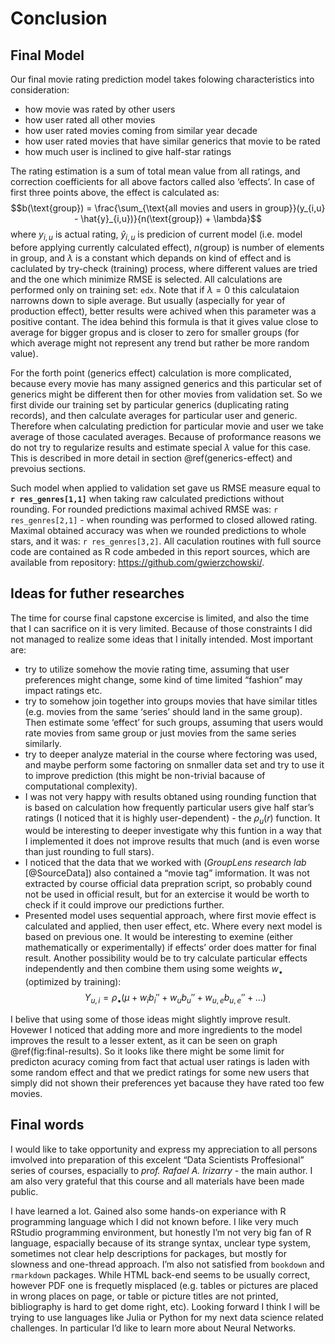# Conclusion

## Final Model {#final-model}
Our final movie rating prediction model takes folowing characteristics into consideration:

- how movie was rated by other users
- how user rated all other movies
- how user rated movies coming from similar year decade
- how user rated movies that have similar generics that movie to be rated
- how much user is inclined to give half-star ratings

The rating estimation is a sum of total mean value from all ratings, and correction coefficients for all above factors called also 'effects'. In case of first three points above, the effect is calculated as:
$$b(\text{group}) = \frac{\sum_{\text{all movies and users in group}}(y_{i,u} - \hat{y}_{i,u})}{n(\text{group}) + \lambda}$$
where $y_{i,u}$ is actual rating, $\hat{y}_{i,u}$ is predicion of current model (i.e. model before applying currently calculated effect), 
$n(\text{group})$ is number of elements in group, and $\lambda$ is a constant which depands on kind of effect and is
caclulated by try-check (training) process, where different values are tried and the one which minimize RMSE is selected.
All calculations are performed only on training set: `edx`. Note that if $\lambda = 0$ this calculataion narrowns down to siple average.
But usually (aspecially for year of production effect), better results were achived when this parameter was a positive contant.
The idea behind this formula is that it gives value close to average for bigger gropus and is closer to zero for smaller groups (for which average might not represent any trend but rather be more random value).

For the forth point (generics effect) calculation is more complicated, because every movie has many assigned generics and this particular set of generics might be different then for other movies from validation set. So we first divide our training set
by particular generics (duplicating rating records), and then calculate averages for particular user and generic. Therefore when calculating prediction for particular movie and user we take average of those caculated averages. Because of proformance reasons we do not try to regularize results and estimate special $\lambda$ value for this case. This is described in more detail in section \@ref(generics-effect) and prevoius sections.

Such model when applied to validation set gave us RMSE measure equal to **`r res_genres[1,1]`** when taking raw calculated predictions without rounding. For rounded predictions maximal achived RMSE was: `r res_genres[2,1]` - when rounding was performed to closed allowed rating. Maximal obtained accuracy was when we rounded predictions to whole stars, and it was: `r res_genres[3,2]`.
All caculation routines with full source code are contained as R code ambeded in this report sources, which are available from repository: <https://github.com/gwierzchowski/>.

## Ideas for futher researches
The time for course final capstone excercise is limited, and also the time that I can sacrifice on it is very limited.
Because of those constraints I did not managed to realize some ideas that I initally intended. Most important are:

- try to utilize somehow the movie rating time, assuming that user preferences might change, some kind of time limited "fashion" may impact ratings etc.
- try to somehow join together into groups movies that have similar titles (e.g. movies from the same 'series' should land in the same group). Then estimate some 'effect' for such groups, assuming that users would rate movies from same group or just movies from the same series similarly.
- try to deeper analyze material in the course where fectoring was used, and maybe perform some factoring on snmaller data set and try to use it to improve prediction (this might be non-trivial bacause of computational complexity).
- I was not very happy with results obtaned using rounding function that is based on calculation how frequently particular users give half star's ratings (I noticed that it is highly user-dependent) - the $\rho_u(r)$ function. It would be interesting to deeper investigate why this funtion in a way that I implemented it does not improve results that much (and is even worse than just rounding to full stars).
- I noticed that the data that we worked with (_GroupLens research lab_ [@SourceData]) also contained a "movie tag" imformation. It was not extracted by course official data prepration script, so probably cound not be used in official result, but for an extercise it would be worth to check if it could improve our predictions further.
- Presented model uses sequential approach, where first movie effect is calculated and applied, then user effect, etc. Where every next model is based on previous one. It would be interesting to exemine (either mathematically or experimentally) if effects' order does matter for final result. Another possibility would be to try calculate particular effects independently and then combine them using some weights $w_\bullet$ (optimized by training):
$$Y_{u,i} = \rho_\bullet(\mu + w_ib_i'' + w_ub_u'' + w_{u,e}b_{u,e}'' + \dots)$$

I belive that using some of those ideas might slightly improve result. Hovewer I noticed that adding more and more ingredients to the model improves the result to a lesser extent, as it can be seen on graph \@ref(fig:final-results).
So it looks like there might be some limit for predicton acuracy coming from fact that actual user ratings is laden with some random effect and that we predict ratings for some new users that simply did not shown their preferences yet bacause they have rated too few movies.

## Final words
I would like to take opportunity and express my appreciation to all persons imvolved into preparation of this excelent "Data Scientists Proffesional" series of courses, espacially to _prof. Rafael A. Irizarry_ - the main author. I am also very grateful that this course and all materials have been made public.

I have learned a lot. Gained also some hands-on experiance with R programming language which I did not known before.
I like very much RStudio programming environment, but honestly I'm not very big fan of R language, espacially because of its strange 
syntax, unclear type system, sometimes not clear help descriptions for packages, but mostly for slowness and one-thread approach.
I'm also not satisfied from `bookdown` and `rmarkdown` packages. While HTML back-end seems to be usually correct, however PDF one is frequetly misplaced (e.g. tables or pictures are placed in wrong places on page, or table or picture titles are not printed, bibliography is hard to get dome right, etc).
Looking forward I think I will be trying to use languages like Julia or Python for my next data science related challenges.
In particular I'd like to learn more about Neural Networks.
